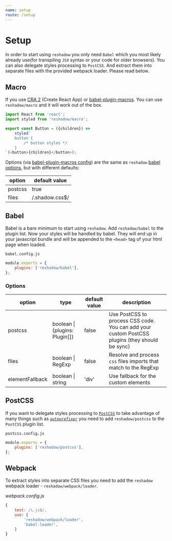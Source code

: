 ```yaml
---
name: setup
route: /setup
---
```


# Setup

In order to start using `reshadow` you only need `Babel` which you most likely already use(for transpiling `JSX` syntax or your code for older browsers). You can also delegate styles processing to `PostCSS`. And extract them into separate files with the provided webpack loader. Please read below.

## Macro

If you use [CRA 2](https://github.com/facebook/create-react-app) (Create React App) or [babel-plugin-macros](https://github.com/kentcdodds/babel-plugin-macros). You can use `reshadow/macro` and it will work out of the box.

```js
import React from 'react';
import styled from 'reshadow/macro';

export const Button = ({children}) =>
    styled`
    button {
        /* button styles */
    }
`(<button>{children}</button>);
```

Options (via [babel-plugin-macros config](https://github.com/kentcdodds/babel-plugin-macros/blob/master/other/docs/author.md#config-experimental)) are the same as `reshadow` [babel options](#babel-options), but with different defaults:

| option  | default value     |
| ------- | ----------------- |
| postcss | true              |
| files   | /\.shadow\.css\$/ |

## Babel

Babel is a bare minimum to start using `reshadow`. Add `reshadow/babel` to the plugin list. Now your styles will be handled by babel. They will end up in your javascript bundle and will be appended to the `<head>` tag of your html page when loaded.

`babel.config.js`

```js
module.exports = {
    plugins: ['reshadow/babel'],
};
```

### Options

| option          | type                           | default value | description                                                                                    |
| --------------- | ------------------------------ | ------------- | ---------------------------------------------------------------------------------------------- |
| postcss         | boolean \| {plugins: Plugin[]} | false         | Use PostCSS to process CSS code. You can add your custom PostCSS plugins (they should be sync) |
| files           | boolean \| RegExp              | false         | Resolve and process `css` files imports that match to the RegExp                               |
| elementFallback | boolean \| string              | 'div'         | Use fallback for the custom elements                                                           |

## PostCSS

If you want to delegate styles processing to [`PostCSS`](https://github.com/postcss/postcss) to take advantage of many things such as [`autoprefixer`](https://github.com/postcss/autoprefixer) you need to add `reshadow/postcss` to the `PostCSS` plugin list.

`postcss.config.js`

```js
module.exports = {
    plugins: ['reshadow/postcss'],
};
```

## Webpack

To extract styles into separate CSS files you need to add the `reshadow` webpack loader - `reshadow/webpack/loader`.

_webpack.config.js_

```js
{
    test: /\.js$/,
    use: [
        'reshadow/webpack/loader',
        'babel-loader',
    ]
}
```
